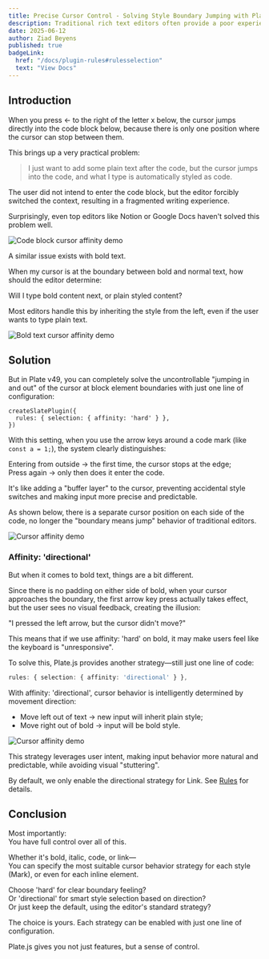 ```yaml
---
title: Precise Cursor Control - Solving Style Boundary Jumping with Plate.js
description: Traditional rich text editors often provide a poor experience when moving the cursor across style boundaries. With just one line of configuration, Plate.js delivers a more natural and controllable input experience. This article explains the principles and usage in detail.
date: 2025-06-12
author: Ziad Beyens
published: true
badgeLink:
  href: "/docs/plugin-rules#rulesselection"
  text: "View Docs"
---
```


## Introduction

When you press ← to the right of the letter x below, the cursor jumps directly into the code block below, because there is only one position where the cursor can stop between them.

This brings up a very practical problem:

> I just want to add some plain text after the code, but the cursor jumps into the code, and what I type is automatically styled as code.

The user did not intend to enter the code block, but the editor forcibly switched the context, resulting in a fragmented writing experience.

Surprisingly, even top editors like Notion or Google Docs haven't solved this problem well.

<Image src="/blog/affinity/1.gif" alt="Code block cursor affinity demo" width={1000} height={1000} />

A similar issue exists with bold text.

When my cursor is at the boundary between bold and normal text, how should the editor determine:

Will I type bold content next, or plain styled content?

Most editors handle this by inheriting the style from the left, even if the user wants to type plain text.

<Image src="/blog/affinity/2.gif" alt="Bold text cursor affinity demo" width={1000} height={1000} />

## Solution

But in Plate v49, you can completely solve the uncontrollable "jumping in and out" of the cursor at block element boundaries with just one line of configuration:

```tsx
createSlatePlugin({
  rules: { selection: { affinity: 'hard' } },
})
```

With this setting, when you use the arrow keys around a code mark (like `const a = 1;`), the system clearly distinguishes:

Entering from outside → the first time, the cursor stops at the edge;  
Press again → only then does it enter the code.

It's like adding a "buffer layer" to the cursor, preventing accidental style switches and making input more precise and predictable.

As shown below, there is a separate cursor position on each side of the code, no longer the "boundary means jump" behavior of traditional editors.

<Image src="/blog/affinity/3.gif" alt="Cursor affinity demo" width={1000} height={1000} />

### Affinity: 'directional'

But when it comes to bold text, things are a bit different.

Since there is no padding on either side of bold, when your cursor approaches the boundary, the first arrow key press actually takes effect, but the user sees no visual feedback, creating the illusion:

"I pressed the left arrow, but the cursor didn't move?"

This means that if we use affinity: 'hard' on bold, it may make users feel like the keyboard is "unresponsive".

To solve this, Plate.js provides another strategy—still just one line of code:

```ts
rules: { selection: { affinity: 'directional' } },
```

With affinity: 'directional', cursor behavior is intelligently determined by movement direction:

* Move left out of text → new input will inherit plain style;
* Move right out of bold → input will be bold style.

<Image src="/blog/affinity/4.gif" alt="Cursor affinity demo" width={1000} height={1000} />

This strategy leverages user intent, making input behavior more natural and predictable, while avoiding visual "stuttering".

By default, we only enable the directional strategy for Link. See [Rules](https://platejs.org/docs/plugin-rules#rulesselection) for details.

## Conclusion

Most importantly:  
You have full control over all of this.

Whether it's bold, italic, code, or link—  
You can specify the most suitable cursor behavior strategy for each style (Mark), or even for each inline element.

Choose 'hard' for clear boundary feeling?  
Or 'directional' for smart style selection based on direction?  
Or just keep the default, using the editor's standard strategy?

The choice is yours. Each strategy can be enabled with just one line of configuration.

Plate.js gives you not just features, but a sense of control.
